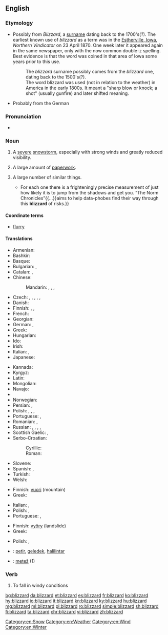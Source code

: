 ==English==

===Etymology===
{{unk.|en}}
{{rel-top|etymology theories}}
* Possibly from ''Blizzard'', a [[surname]] dating back to the 1700's(?). The earliest known use of ''blizzard'' as a term was in the [[W:Estherville, Iowa|Estherville, Iowa]], ''Northern Vindicator'' on 23 April 1870.  One week later it appeared again in the same newspaper, only with the now common double-z spelling.  Best evidence is that the word was coined in that area of Iowa some years prior to this use.
*: The ''blizzard'' surname possibly comes from the ''blizzard'' one, dating back to the 1500's(?).
*: The word blizzard was used (not in relation to the weather) in America in the early 1800s. It meant a "sharp blow or knock; a shot" (usually gunfire) and later shifted meaning.
* Probably from the German {{term|blitzartig||lang=de|very fast, like a lightning}}
{{rel-bottom}}

===Pronunciation===
* {{IPA|/ˈblɪz.əd/|lang=en}}

===Noun===
{{en-noun}}

# A [[severe]] [[snowstorm]], especially with strong winds and greatly reduced visibility.
# {{context|figuratively|lang=en}} A large amount of [[paperwork]].
# {{context|figuratively|lang=en}} A large number of similar things.
#* {{quote-magazine|date=2013-06-22|volume=407|issue=8841|page=76|magazine={{w|The Economist}}
|title=[http://www.economist.com/news/books-and-arts/21579801-making-sense-statistics-riddle-our-days-snakes-and-ladders Snakes and ladders]
|passage=Risk is everywhere.{{...}}For each one there is a frighteningly precise measurement of just how likely it is to jump from the shadows and get you. “The Norm Chronicles”{{...}}aims to help data-phobes find their way through this '''blizzard''' of risks.}}
#: {{usex|a '''blizzard''' of political ads|lang=en}}

====Coordinate terms====
* [[flurry]]

====Translations====
{{trans-top|severe snowstorm}}
* Armenian: {{t|hy|ձնաբուք|tr=jnabukʿ|sc=Armn}}
* Bashkir: {{t|ba|буран|tr=buran|sc=Cyrl}}
* Basque: {{t+|eu|bisuts}}
* Bulgarian: {{t+|bg|виелица|f|tr=viélica}}, {{t|bg|фъртуна|f|tr=fǎrtúna}}
* Catalan: {{t+|ca|torb|m}}, {{t|ca|rufaga|f}}
* Chinese:
*: Mandarin: {{t|cmn|暴風雪|sc=Hani}}, {{t+|cmn|暴风雪|tr=bàofēngxuě|sc=Hani}}, {{t|cmn|大風雪|sc=Hani}}, {{t+|cmn|大风雪|tr=dàfēngxuě|sc=Hani}}
* Czech: {{t+|cs|blizard|m}}, {{t|cs|sněhová bouře|f}}, {{t|cs|sněhová vichřice|f}}, {{t|cs|vánice|f}}, {{t+|cs|metelice|f}}, {{t|cs|chumelenice|f}}
* Danish: {{t+|da|snestorm|c}}
* Finnish: {{t+|fi|myräkkä}}, {{t+|fi|lumimyrsky}}, {{t+|fi|pyry}}
* French: {{t+|fr|blizzard|m}}
* Georgian: {{t|ka|ქარბუქი|tr=k'arbuk'i|sc=Geor}}
* German: {{t+|de|Schneesturm|m}}, {{t+|de|Blizzard|m}}
* Greek: {{t+|el|χιονοθύελλα|f|tr=chionothýella}}
* Hungarian: {{t+|hu|hóvihar}}
* Ido: {{t|io|nivegoza tempesto}}
* Irish: {{t|ga|síobadh sneachta|m}}
* Italian: {{t+|it|tormenta}}, {{t|it|bufera di neve}}
* Japanese: {{t|ja|猛吹雪|tr=もうふぶき, mōfubuki|sc=Jpan}}
{{trans-mid}}
* Kannada: {{t+|kn|ಹಿಮಪಾತ|tr=himapāta|sc=Knda}}
* Kyrgyz: {{t+|ky|бороон|m|tr=boroon}}
* Latin: {{t|la|nigor|m}}
* Mongolian: {{t|mn|цасан шуурга|tr=tsasan šuurga|sc=Cyrl}}
* Navajo: {{t|nv|chííl bił hááyoł}}
* {{trreq|ne}}
* Norwegian: {{t+|no|snøstorm|m}}
* Persian: {{t+|fa|کولاک|tr=kulâk|sc=fa-Arab}}, {{t+|fa|بوران|tr=burân|sc=fa-Arab}}
* Polish: {{t+|pl|zamieć|f}}, {{t|pl|zadymka|f}}, {{t+|pl|śnieżyca|f}}, {{t+|pl|blizzard|m}}
* Portuguese: {{t|pt|nevão|m}}, {{t+|pt|nevasca|f}}
* Romanian: {{t+|ro|viscol|m}}, {{t+|ro|vifor|m}}
* Russian: {{t+|ru|буран|m|tr=burán}}, {{t+|ru|пурга|f|tr=purgá}}, {{t+|ru|вьюга|f|tr=vʹjúga}}, {{t+|ru|метель|f|tr=metél'}}, {{t|ru|снежная буря|f|tr=snéžnaja búrja}}
* Scottish Gaelic: {{t|gd|cathadh|m}}, {{t|gd|cathadh-sneachda|m}}
* Serbo-Croatian:
*: Cyrillic: {{t|sh|мѐћава|f|sc=Cyrl}}
*: Roman: {{t|sh|mèćava|f}}
* Slovene: {{t|sl|blizzard|m}}
* Spanish: {{t+|es|ventisca|f}}, {{t|es|tempestad de nieve}}
* Turkish: {{t+|tr|tipi}}
* Welsh: {{t|cy|lluwchwynt}}
{{trans-bottom}}

{{trans-top|figuratively: large amount of paperwork}}
* Finnish: [[vuori]] (mountain)
* Greek: {{t|el|χαρτομάνι|n|tr=chartománi}}
{{trans-mid}}
* Italian: {{t+|it|montagna|f}}, {{t+|it|marea|f}}
* Polish: {{t|pl|nawał|m}}, {{t|pl|nawała|f}}
* Portuguese: {{t+|pt|montanha|f}}, {{t+|pt|monte|m}}
{{trans-bottom}}

{{trans-top|large number of similar things}}
* Finnish: [[vyöry]] (landslide)
* Greek: {{t+|el|θύελλα|f|tr=thýella}}
{{trans-mid}}
* Polish: {{t|pl|nawał|m}}, {{t|pl|nawała|f}}
{{trans-bottom}}

{{checktrans-top}}
* {{ttbc|id}}: [[petir]], [[geledek]], [[halilintar]]
{{trans-mid}}
* {{ttbc|sl}}: [[metež]] {{g|m}} (1)
{{trans-bottom}}

===Verb===
{{en-verb}}

# {{context|impersonal|of snow|lang=en}} To fall in windy conditions

[[Category:en:Snow]]
[[Category:en:Weather]]
[[Category:en:Wind]]
[[Category:en:Winter]]

[[bg:blizzard]]
[[da:blizzard]]
[[et:blizzard]]
[[es:blizzard]]
[[fr:blizzard]]
[[ko:blizzard]]
[[hy:blizzard]]
[[io:blizzard]]
[[it:blizzard]]
[[kn:blizzard]]
[[ky:blizzard]]
[[hu:blizzard]]
[[mg:blizzard]]
[[ml:blizzard]]
[[pl:blizzard]]
[[ro:blizzard]]
[[simple:blizzard]]
[[sh:blizzard]]
[[fi:blizzard]]
[[ta:blizzard]]
[[chr:blizzard]]
[[vi:blizzard]]
[[zh:blizzard]]